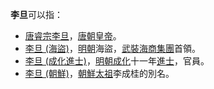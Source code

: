 '''李旦'''可以指：
* [[李旦|唐睿宗李旦]]，[[唐朝|唐朝]][[皇帝|皇帝]]。
* [[李旦_(海盜)|李旦 (海盜)]]，[[明朝|明朝]]海盜，[[武裝海商集團|武裝海商集團]]首領。
* [[李旦_(成化進士)|李旦 (成化進士)]]，[[明朝|明朝]][[成化|成化]]十一年[[進士|進士]]，官員。
* [[李成桂|李旦 (朝鮮)]]，[[朝鮮太祖|朝鮮太祖]]李成桂的別名。

{{disambig|cat=二字李姓人名消歧義|dan}}
